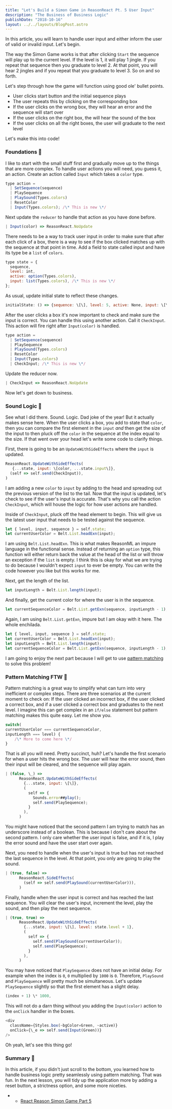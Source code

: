 ```yaml
---
title: "Let's Build a Simon Game in ReasonReact Pt. 5 User Input"
description: "The Business of Business Logic"
publishDate: "2018-10-16"
layout: ../../layouts/BlogPost.astro
---
```


In this article, you will learn to handle user input and either inform the user of valid or invalid input. Let's begin.

The way the Simon Game works is that after clicking `Start` the sequence will play up to the current level. If the level is 1, it will play 1 jingle. If you repeat that sequence then you graduate to level 2. At that point, you will hear 2 jingles and if you repeat that you graduate to level 3. So on and so forth.

Let's step through how the game will function using good ole' bullet points.

- User clicks start button and the initial sequence plays
- The user repeats this by clicking on the corresponding box
- If the user clicks on the wrong box, they will hear an error and the sequence will start over
- If the user clicks on the right box, the will hear the sound of the box
- If the user clicks on all the right boxes, the user will graduate to the next level

Let's make this into code!

### Foundations 🚧

I like to start with the small stuff first and gradually move up to the things that are more complex. To handle user actions you will need, you guess it, an action. Create an action called `Input` which takes a `color` type.

```javascript
type action =
  | SetSequence(sequence)
  | PlaySequence
  | PlaySound(Types.colors)
  | ResetColor
  | Input(Types.colors); /\* This is new \*/
```

Next update the `reducer` to handle that action as you have done before.

```javascript
| Input(color) => ReasonReact.NoUpdate
```

There needs to be a way to track user input in order to make sure that after each click of a box, there is a way to see if the box clicked matches up with the sequence at that point in time. Add a field to state called input and have its type be a `list` of `colors`.

```javascript
type state = {
  sequence,
  level: int,
  active: option(Types.colors),
  input: list(Types.colors), /\* This is new \*/
};
```

As usual, update initial state to reflect these changes.

```javascript
initialState: () => {sequence: \[\], level: 5, active: None, input: \[\]},
```

After the user clicks a box it's now important to check and make sure the input is correct. You can handle this using another action. Call it `CheckInput`. This action will fire right after `Input(color)` is handled.

```javascript
type action =
  | SetSequence(sequence)
  | PlaySequence
  | PlaySound(Types.colors)
  | ResetColor
  | Input(Types.colors)
  | CheckInput; /\* This is new \*/
```

Update the reducer now.

```javascript
| CheckInput => ReasonReact.NoUpdate
```

Now let's get down to business.

### Sound Logic 🧠

See what I did there. Sound. Logic. Dad joke of the year! But it actually makes sense here. When the user clicks a box, you add to state that `color`, then you can compare the first element in the `input` _and_ then get the size of the input to then pluck off the `color` in the sequence at the index equal to the size. If that went over your head let's write some code to clarify things.

First, there is going to be an `UpdateWithSideEffects` where the `input` is updated.

```javascript
ReasonReact.UpdateWithSideEffects(
   {...state, input: \[color, ...state.input\]},
  (self => self.send(CheckInput)),
)
```

I am adding a new `color` to `input` by adding to the head and spreading out the previous version of the list to the tail. Now that the input is updated, let's check to see if the user's input is accurate. That's why you call the action `CheckInput`, which will house the logic for how user actions are handled.

Inside of `CheckInput`, pluck off the head element to begin. This will give us the latest user input that needs to be tested against the sequence.

```javascript
let { level, input, sequence } = self.state;
let currentUserColor = Belt.List.headExn(input);
```

I am using `Belt.List.headExn`. This is what makes ReasonML an impure language in the functional sense. Instead of returning an `option` type, this function will either return back the value at the head of the list or will throw an exception if the `list` is empty. I think this is okay for what we are trying to do because I wouldn't expect `input` to ever be empty. You can write the code however you like but this works for me.

Next, get the length of the list.

```javascript
let inputLength = Belt.List.length(input);
```

And finally, get the current color for where the user is in the sequence.

```javascript
let currentSequenceColor = Belt.List.getExn(sequence, inputLength - 1);
```

Again, I am using `Belt.List.getExn`, impure but I am okay with it here. The whole enchilada.

```javascript
let { level, input, sequence } = self.state;
let currentUserColor = Belt.List.headExn(input);
let inputLength = Belt.List.length(input);
let currentSequenceColor = Belt.List.getExn(sequence, inputLength - 1);
```

I am going to enjoy the next part because I will get to use [pattern matching](https://reasonml.github.io/docs/en/pattern-matching#docsNav) to solve this problem!

### Pattern Matching FTW 🙌

Pattern matching is a great way to simplify what can turn into very inefficient or complex steps. There are three scenarios at the current moment to check on: If the user clicked an incorrect box, if the user clicked a correct box, and if a user clicked a correct box and graduates to the next level. I imagine this can get complex in an `if/else` statement but pattern matching makes this quite easy. Let me show you.

```javascript
switch(
currentUserColor === currentSequenceColor,
inputLength === level) {
    /\* More to come here \*/
}
```

That is all you will need. Pretty succinct, huh? Let's handle the first scenario for when a user hits the wrong box. The user will hear the error sound, then their input will be cleared, and the sequence will play again.

```javascript
| (false, \_) =>
      ReasonReact.UpdateWithSideEffects(
        {...state, input: \[\]},
        (
          self => {
            Sounds.error##play();
            self.send(PlaySequence);
          }
        ),
      )
```

You might have noticed that the second pattern I am trying to match has an underscore instead of a boolean. This is because I don't care about the second pattern. I only care whether the user input is false, and if it is, I play the error sound and have the user start over again.

Next, you need to handle when the user's input is true but has not reached the last sequence in the level. At that point, you only are going to play the sound.

```javascript
| (true, false) =>
      ReasonReact.SideEffects(
        (self => self.send(PlaySound(currentUserColor))),
      )
```

Finally, handle when the user input is correct and has reached the last sequence. You will clear the user's input, increment the level, play the sound, and then play the next sequence.

```javascript
| (true, true) =>
      ReasonReact.UpdateWithSideEffects(
        {...state, input: \[\], level: state.level + 1},
        (
          self => {
            self.send(PlaySound(currentUserColor));
            self.send(PlaySequence);
          }
        ),
      )
```

You may have noticed that `PlaySequence` does not have an initial delay. For example when the index is `0`, `0` multiplied by `1000` is `0`. Therefore, `PlaySound` and `PlaySequence` will pretty much be simultaneous. Let's update `PlaySequence` slightly so that the first element has a slight delay.

```javascript
(index + 1) \* 1000,
```

This will not do a darn thing without you adding the `Input(color)` action to the `onClick` handler in the boxes.

```javascript
<div
  className={Styles.box(~bgColor=Green, ~active)}
  onClick={\_e => self.send(Input(Green))}
/>
```

Oh yeah, let's see this thing go!

### Summary 📝

In this article, if you didn't just scroll to the bottom, you learned how to handle business logic pretty seamlessly using pattern matching. That was fun. In the next lesson, you will tidy up the application more by adding a reset button, a strictness option, and some more niceties.

- - [React Reason Simon Game Part 5](https://github.com/arecvlohe/reason-react-simon-game/tree/part_5)
